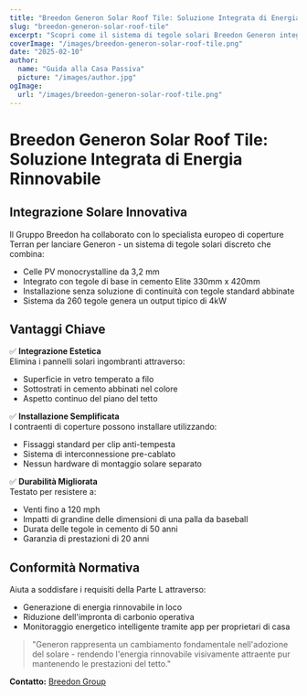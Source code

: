 ```yaml
---
title: "Breedon Generon Solar Roof Tile: Soluzione Integrata di Energia Rinnovabile"
slug: "breedon-generon-solar-roof-tile"
excerpt: "Scopri come il sistema di tegole solari Breedon Generon integra la generazione di energia rinnovabile con l'estetica dei tetti tradizionali."
coverImage: "/images/breedon-generon-solar-roof-tile.png"
date: "2025-02-10"
author:
  name: "Guida alla Casa Passiva"
  picture: "/images/author.jpg"
ogImage:
  url: "/images/breedon-generon-solar-roof-tile.png"
---
```


# Breedon Generon Solar Roof Tile: Soluzione Integrata di Energia Rinnovabile

## Integrazione Solare Innovativa

Il Gruppo Breedon ha collaborato con lo specialista europeo di coperture Terran per lanciare Generon - un sistema di tegole solari discreto che combina:

- Celle PV monocrystalline da 3,2 mm
- Integrato con tegole di base in cemento Elite 330mm x 420mm
- Installazione senza soluzione di continuità con tegole standard abbinate
- Sistema da 260 tegole genera un output tipico di 4kW

## Vantaggi Chiave

✅ **Integrazione Estetica**  
Elimina i pannelli solari ingombranti attraverso:
- Superficie in vetro temperato a filo
- Sottostrati in cemento abbinati nel colore
- Aspetto continuo del piano del tetto

✅ **Installazione Semplificata**  
I contraenti di coperture possono installare utilizzando:
- Fissaggi standard per clip anti-tempesta
- Sistema di interconnessione pre-cablato
- Nessun hardware di montaggio solare separato

✅ **Durabilità Migliorata**  
Testato per resistere a:
- Venti fino a 120 mph
- Impatti di grandine delle dimensioni di una palla da baseball
- Durata delle tegole in cemento di 50 anni
- Garanzia di prestazioni di 20 anni

## Conformità Normativa

Aiuta a soddisfare i requisiti della Parte L attraverso:
- Generazione di energia rinnovabile in loco
- Riduzione dell'impronta di carbonio operativa
- Monitoraggio energetico intelligente tramite app per proprietari di casa

> "Generon rappresenta un cambiamento fondamentale nell'adozione del solare - rendendo l'energia rinnovabile visivamente attraente pur mantenendo le prestazioni del tetto."  

**Contatto:** [Breedon Group](https://www.breedongroup.com)